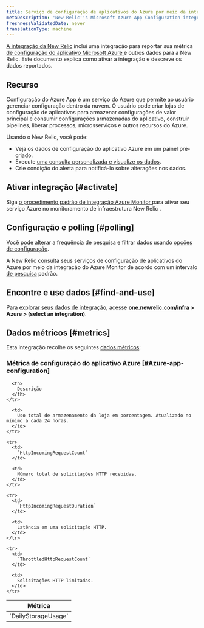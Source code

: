 ```yaml
---
title: Serviço de configuração de aplicativos do Azure por meio da integração do Azure Monitor
metaDescription: 'New Relic''s Microsoft Azure App Configuration integration: what data it reports and how to enable it.'
freshnessValidatedDate: never
translationType: machine
---
```


[A integração da New Relic](/docs/infrastructure/integrations-getting-started/getting-started/introduction-infrastructure-integrations) inclui uma integração para reportar sua métrica [de configuração do aplicativo Microsoft Azure ](https://learn.microsoft.com/en-us/azure/azure-app-configuration/)e outros dados para a New Relic. Este documento explica como ativar a integração e descreve os dados reportados.

## Recurso

Configuração do Azure App é um serviço do Azure que permite ao usuário gerenciar configuração dentro da nuvem. O usuário pode criar lojas de configuração de aplicativos para armazenar configurações de valor principal e consumir configurações armazenadas do aplicativo, construir pipelines, liberar processos, microsserviços e outros recursos do Azure.

Usando o New Relic, você pode:

* Veja os dados de configuração do aplicativo Azure em um painel pré-criado.
* Execute [uma consulta personalizada e visualize os dados](/docs/infrastructure/integrations-getting-started/getting-started/use-integration-data-new-relic-insights).
* Crie condição do alerta para notificá-lo sobre alterações nos dados.

## Ativar integração [#activate]

Siga [o procedimento padrão de integração Azure Monitor ](/docs/infrastructure/microsoft-azure-integrations/azure-integrations-list/azure-monitor)para ativar seu serviço Azure no monitoramento de infraestrutura New Relic .

## Configuração e polling [#polling]

Você pode alterar a frequência de pesquisa e filtrar dados usando [opções de configuração](/docs/infrastructure/microsoft-azure-integrations/azure-integrations-list/azure-monitor/#settings).

A New Relic consulta seus serviços de configuração de aplicativos do Azure por meio da integração do Azure Monitor de acordo com um intervalo [de pesquisa](/docs/infrastructure/microsoft-azure-integrations/azure-integrations-list/azure-monitor/#settings) padrão.

## Encontre e use dados [#find-and-use]

Para [explorar seus dados de integração](/docs/infrastructure/integrations/find-use-infrastructure-integration-data), acesse <DoNotTranslate>**[one.newrelic.com/infra](https://one.newrelic.com/infra) > Azure > (select an integration)**</DoNotTranslate>.

## Dados métricos [#metrics]

Esta integração recolhe os seguintes [dados métricos](/docs/infrastructure/integrations-getting-started/getting-started/understand-integration-data-data-types#metric):

### Métrica de configuração do aplicativo Azure [#Azure-app-configuration]

<table>
  <thead>
    <tr>
      <th style={{ width: "300px" }}>
        Métrica
      </th>

      <th>
        Descrição
      </th>
    </tr>
  </thead>

  <tbody>
    <tr>
      <td>
        `DailyStorageUsage`
      </td>

      <td>
        Uso total de armazenamento da loja em porcentagem. Atualizado no mínimo a cada 24 horas.
      </td>
    </tr>

    <tr>
      <td>
        `HttpIncomingRequestCount`
      </td>

      <td>
        Número total de solicitações HTTP recebidas.
      </td>
    </tr>

    <tr>
      <td>
        `HttpIncomingRequestDuration`
      </td>

      <td>
        Latência em uma solicitação HTTP.
      </td>
    </tr>

    <tr>
      <td>
        `ThrottledHttpRequestCount`
      </td>

      <td>
        Solicitações HTTP limitadas.
      </td>
    </tr>
  </tbody>
</table>